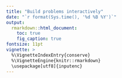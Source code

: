 ```yaml
---
title: "Build problems interactively"
date: "`r format(Sys.time(), '%d %B %Y')`"
output:
  rmarkdown::html_document:
    toc: true
    fig_caption: true
fontsize: 11pt
vignette: >
  %\VignetteIndexEntry{conserve}
  %\VignetteEngine{knitr::rmarkdown}
  \usepackage[utf8]{inputenc}
---
```

  
 
